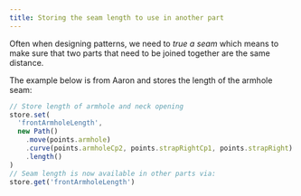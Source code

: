 ```yaml
---
title: Storing the seam length to use in another part
---
```


Often when designing patterns, we need to _true a seam_ which means to make sure
that two parts that need to be joined together are the same distance.

The example below is from Aaron and stores the length of the armhole seam:

```mjs
// Store length of armhole and neck opening
store.set(
  'frontArmholeLength',
  new Path()
    .move(points.armhole)
    .curve(points.armholeCp2, points.strapRightCp1, points.strapRight)
    .length()
)
// Seam length is now available in other parts via:
store.get('frontArmholeLength')
```
